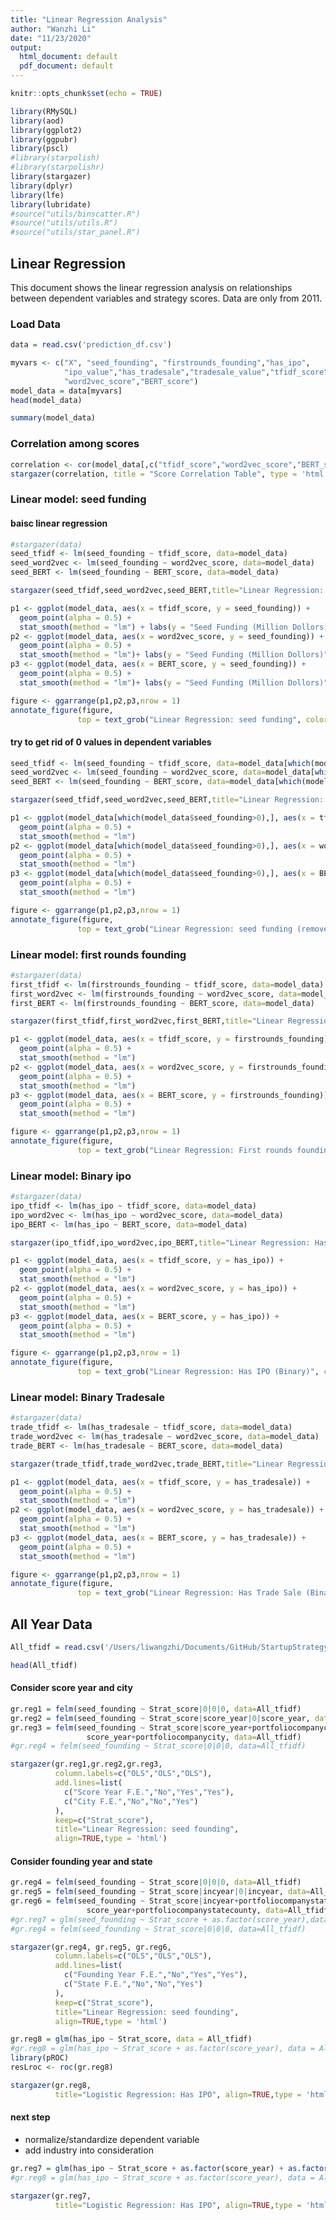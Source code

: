 ```yaml
---
title: "Linear Regression Analysis"
author: "Wanzhi Li"
date: "11/23/2020"
output:
  html_document: default
  pdf_document: default
---
```


```r
knitr::opts_chunk$set(echo = TRUE)
```

```r
library(RMySQL)
library(aod)
library(ggplot2)
library(ggpubr)
library(pscl)
#library(starpolish)
#library(starpolishr)
library(stargazer)
library(dplyr)
library(lfe)
library(lubridate)
#source("utils/binscatter.R")
#source("utils/utils.R") 
#source("utils/star_panel.R") 
```

## Linear Regression

This document shows the linear regression analysis on relationships between dependent variables and strategy scores. Data are only from 2011.

### Load Data
```r
data = read.csv('prediction_df.csv')
```

```r
myvars <- c("X", "seed_founding", "firstrounds_founding","has_ipo",
            "ipo_value","has_tradesale","tradesale_value","tfidf_score",
            "word2vec_score","BERT_score")
model_data = data[myvars]
head(model_data)
```

```r
summary(model_data)
```

### Correlation among scores
```r
correlation <- cor(model_data[,c("tfidf_score","word2vec_score","BERT_score")])
stargazer(correlation, title = "Score Correlation Table", type = 'html', align = TRUE)
```


### Linear model: seed funding

#### baisc linear regression
```r
#stargazer(data)
seed_tfidf <- lm(seed_founding ~ tfidf_score, data=model_data)
seed_word2vec <- lm(seed_founding ~ word2vec_score, data=model_data)
seed_BERT <- lm(seed_founding ~ BERT_score, data=model_data)
```


```r
stargazer(seed_tfidf,seed_word2vec,seed_BERT,title="Linear Regression: seed funding", align=TRUE,type = 'html')
```


```r
p1 <- ggplot(model_data, aes(x = tfidf_score, y = seed_founding)) + 
  geom_point(alpha = 0.5) +
  stat_smooth(method = "lm") + labs(y = "Seed Funding (Million Dollors)")
p2 <- ggplot(model_data, aes(x = word2vec_score, y = seed_founding)) + 
  geom_point(alpha = 0.5) +
  stat_smooth(method = "lm")+ labs(y = "Seed Funding (Million Dollors)")
p3 <- ggplot(model_data, aes(x = BERT_score, y = seed_founding)) + 
  geom_point(alpha = 0.5) +
  stat_smooth(method = "lm")+ labs(y = "Seed Funding (Million Dollors)")

figure <- ggarrange(p1,p2,p3,nrow = 1)
annotate_figure(figure,
               top = text_grob("Linear Regression: seed funding", color = "black", face = "bold", size = 14))
```

#### try to get rid of 0 values in dependent variables
```r
seed_tfidf <- lm(seed_founding ~ tfidf_score, data=model_data[which(model_data$seed_founding>0),])
seed_word2vec <- lm(seed_founding ~ word2vec_score, data=model_data[which(model_data$seed_founding>0),])
seed_BERT <- lm(seed_founding ~ BERT_score, data=model_data[which(model_data$seed_founding>0),])
```

```r
stargazer(seed_tfidf,seed_word2vec,seed_BERT,title="Linear Regression: seed funding (remove 0 values)", align=TRUE,type = 'html')
```

```r
p1 <- ggplot(model_data[which(model_data$seed_founding>0),], aes(x = tfidf_score, y = seed_founding)) + 
  geom_point(alpha = 0.5) +
  stat_smooth(method = "lm")
p2 <- ggplot(model_data[which(model_data$seed_founding>0),], aes(x = word2vec_score, y = seed_founding)) + 
  geom_point(alpha = 0.5) +
  stat_smooth(method = "lm")
p3 <- ggplot(model_data[which(model_data$seed_founding>0),], aes(x = BERT_score, y = seed_founding)) + 
  geom_point(alpha = 0.5) +
  stat_smooth(method = "lm")

figure <- ggarrange(p1,p2,p3,nrow = 1)
annotate_figure(figure,
               top = text_grob("Linear Regression: seed funding (remove 0 values)", color = "black", face = "bold", size = 14))
```


### Linear model: first rounds founding
```r
#stargazer(data)
first_tfidf <- lm(firstrounds_founding ~ tfidf_score, data=model_data)
first_word2vec <- lm(firstrounds_founding ~ word2vec_score, data=model_data)
first_BERT <- lm(firstrounds_founding ~ BERT_score, data=model_data)
```

```r
stargazer(first_tfidf,first_word2vec,first_BERT,title="Linear Regression: First rounds founding", align=TRUE,type = 'html')
```

```r
p1 <- ggplot(model_data, aes(x = tfidf_score, y = firstrounds_founding)) + 
  geom_point(alpha = 0.5) +
  stat_smooth(method = "lm")
p2 <- ggplot(model_data, aes(x = word2vec_score, y = firstrounds_founding)) + 
  geom_point(alpha = 0.5) +
  stat_smooth(method = "lm")
p3 <- ggplot(model_data, aes(x = BERT_score, y = firstrounds_founding)) + 
  geom_point(alpha = 0.5) +
  stat_smooth(method = "lm")

figure <- ggarrange(p1,p2,p3,nrow = 1)
annotate_figure(figure,
               top = text_grob("Linear Regression: First rounds founding", color = "black", face = "bold", size = 14))
```


### Linear model: Binary ipo
```r
#stargazer(data)
ipo_tfidf <- lm(has_ipo ~ tfidf_score, data=model_data)
ipo_word2vec <- lm(has_ipo ~ word2vec_score, data=model_data)
ipo_BERT <- lm(has_ipo ~ BERT_score, data=model_data)
```


```r
stargazer(ipo_tfidf,ipo_word2vec,ipo_BERT,title="Linear Regression: Has IPO (binary)", align=TRUE,type = 'html')
```

```r
p1 <- ggplot(model_data, aes(x = tfidf_score, y = has_ipo)) + 
  geom_point(alpha = 0.5) +
  stat_smooth(method = "lm")
p2 <- ggplot(model_data, aes(x = word2vec_score, y = has_ipo)) + 
  geom_point(alpha = 0.5) +
  stat_smooth(method = "lm")
p3 <- ggplot(model_data, aes(x = BERT_score, y = has_ipo)) + 
  geom_point(alpha = 0.5) +
  stat_smooth(method = "lm")

figure <- ggarrange(p1,p2,p3,nrow = 1)
annotate_figure(figure,
               top = text_grob("Linear Regression: Has IPO (Binary)", color = "black", face = "bold", size = 14))
```

### Linear model: Binary Tradesale
```r
#stargazer(data)
trade_tfidf <- lm(has_tradesale ~ tfidf_score, data=model_data)
trade_word2vec <- lm(has_tradesale ~ word2vec_score, data=model_data)
trade_BERT <- lm(has_tradesale ~ BERT_score, data=model_data)
```


```r
stargazer(trade_tfidf,trade_word2vec,trade_BERT,title="Linear Regression: Has Trade Sale (binary)", align=TRUE,type = 'html')
```

```r
p1 <- ggplot(model_data, aes(x = tfidf_score, y = has_tradesale)) + 
  geom_point(alpha = 0.5) +
  stat_smooth(method = "lm")
p2 <- ggplot(model_data, aes(x = word2vec_score, y = has_tradesale)) + 
  geom_point(alpha = 0.5) +
  stat_smooth(method = "lm")
p3 <- ggplot(model_data, aes(x = BERT_score, y = has_tradesale)) + 
  geom_point(alpha = 0.5) +
  stat_smooth(method = "lm")

figure <- ggarrange(p1,p2,p3,nrow = 1)
annotate_figure(figure,
               top = text_grob("Linear Regression: Has Trade Sale (Binary)", color = "black", face = "bold", size = 14))
```

## All Year Data

```r
All_tfidf = read.csv('/Users/liwangzhi/Documents/GitHub/StartupStrategy/data/TFIDF_with_var.csv')
```

```r
head(All_tfidf)
```
#### Consider score year and city

```r
gr.reg1 = felm(seed_founding ~ Strat_score|0|0|0, data=All_tfidf)
gr.reg2 = felm(seed_founding ~ Strat_score|score_year|0|score_year, data=All_tfidf)
gr.reg3 = felm(seed_founding ~ Strat_score|score_year+portfoliocompanycity|0|
                 score_year+portfoliocompanycity, data=All_tfidf)
#gr.reg4 = felm(seed_founding ~ Strat_score|0|0|0, data=All_tfidf)
```

```r
stargazer(gr.reg1,gr.reg2,gr.reg3,
          column.labels=c("OLS","OLS","OLS"),
          add.lines=list(
            c("Score Year F.E.","No","Yes","Yes"),
            c("City F.E.","No","No","Yes")
          ),
          keep=c("Strat_score"),
          title="Linear Regression: seed founding", 
          align=TRUE,type = 'html')
```

#### Consider founding year and state

```r
gr.reg4 = felm(seed_founding ~ Strat_score|0|0|0, data=All_tfidf)
gr.reg5 = felm(seed_founding ~ Strat_score|incyear|0|incyear, data=All_tfidf)
gr.reg6 = felm(seed_founding ~ Strat_score|incyear+portfoliocompanystatecounty|0|
                 score_year+portfoliocompanystatecounty, data=All_tfidf)
#gr.reg7 = glm(seed_founding ~ Strat_score + as.factor(score_year),data = All_tfidf,family="binomial")
#gr.reg4 = felm(seed_founding ~ Strat_score|0|0|0, data=All_tfidf)
```

```r
stargazer(gr.reg4, gr.reg5, gr.reg6,
          column.labels=c("OLS","OLS","OLS"),
          add.lines=list(
            c("Founding Year F.E.","No","Yes","Yes"),
            c("State F.E.","No","No","Yes")
          ),
          keep=c("Strat_score"),
          title="Linear Regression: seed founding", 
          align=TRUE,type = 'html')
```

```r
gr.reg8 = glm(has_ipo ~ Strat_score, data = All_tfidf)
#gr.reg8 = glm(has_ipo ~ Strat_score + as.factor(score_year), data = All_tfidf)
library(pROC)
resLroc <- roc(gr.reg8)
```

```r
stargazer(gr.reg8,
          title="Logistic Regression: Has IPO", align=TRUE,type = 'html')
```

#### next step

- normalize/standardize dependent variable
- add industry into consideration


```r
gr.reg7 = glm(has_ipo ~ Strat_score + as.factor(score_year) + as.factor(portfoliocompanycity), data = All_tfidf)
#gr.reg8 = glm(has_ipo ~ Strat_score + as.factor(score_year), data = All_tfidf)
```

```r
stargazer(gr.reg7,
          title="Logistic Regression: Has IPO", align=TRUE,type = 'html')
```
